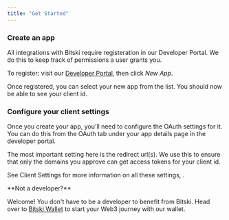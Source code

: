 ```yaml
---
title: "Get Started"
---
```


### Create an app

All integrations with Bitski require registeration in our Developer Portal. We do
this to keep track of permissions a user grants you.

To register: visit our [Developer Portal](https://developer.bitski.com), then
click _New App_.

Once registered, you can select your new app from the list. You should now be
able to see your client id.

### Configure your client settings

Once you create your app, you'll need to configure the OAuth settings for it.
You can do this from the OAuth tab under your app details page in the developer
portal.

The most important setting here is the redirect url(s). We use this to ensure
that only the domains you approve can get access tokens for your client id.

See Client Settings for more information on all these settings, .

<Info>
**Not a developer?**

Welcome! You don't have to be a developer to benefit from Bitski. Head over to
[Bitski Wallet](/products/bitski-wallet) to start your Web3 journey with our wallet.
</Info>
